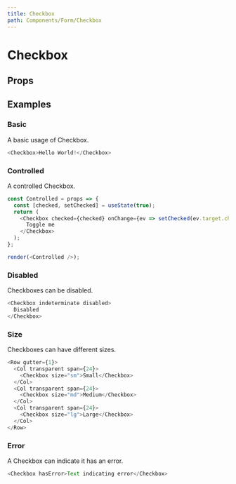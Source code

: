 ```yaml
---
title: Checkbox
path: Components/Form/Checkbox
---
```



# Checkbox

<Description of="Checkbox" />

## Props

<Props of="Checkbox" />

## Examples

### Basic

A basic usage of Checkbox.

```js live
<Checkbox>Hello World!</Checkbox>
```

### Controlled

A controlled Checkbox.

```js live withRender
const Controlled = props => {
  const [checked, setChecked] = useState(true);
  return (
    <Checkbox checked={checked} onChange={ev => setChecked(ev.target.checked)}>
      Toggle me
    </Checkbox>
  );
};

render(<Controlled />);
```

### Disabled

Checkboxes can be disabled.

```js live
<Checkbox indeterminate disabled>
  Disabled
</Checkbox>
```

### Size

Checkboxes can have different sizes.

```js live
<Row gutter={1}>
  <Col transparent span={24}>
    <Checkbox size="sm">Small</Checkbox>
  </Col>
  <Col transparent span={24}>
    <Checkbox size="md">Medium</Checkbox>
  </Col>
  <Col transparent span={24}>
    <Checkbox size="lg">Large</Checkbox>
  </Col>
</Row>
```

### Error

A Checkbox can indicate it has an error.

```js live
<Checkbox hasError>Text indicating error</Checkbox>
```
